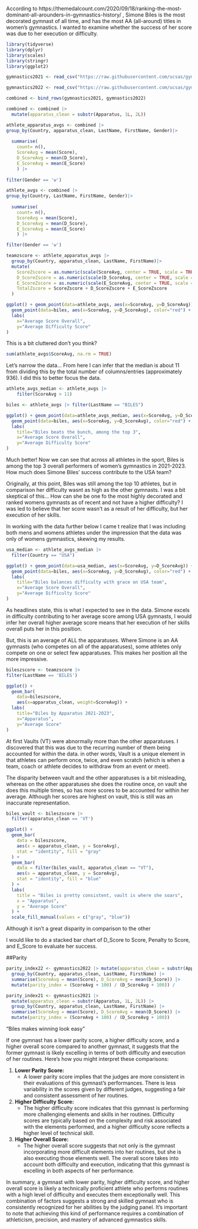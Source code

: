 According to https://themedalcount.com/2020/09/18/ranking-the-most-dominant-all-arounders-in-gymnastics-history/ , Simone Biles is the most decorated gymnast of all time, and has the most AA (all-around) titles in women's gymnastics. I wanted to examine whether the success of her score was due to her execution or difficulty.

```r
library(tidyverse)
library(dplyr)
library(scales)
library(stringr)
library(ggplot2)
```

```r
gymnastics2021 <- read_csv("https://raw.githubusercontent.com/ucsas/gym2024data/main/cleandata/data_2017_2021.csv")
```

```r
gymnastics2022 <- read_csv("https://raw.githubusercontent.com/ucsas/gym2024data/main/cleandata/data_2022_2023.csv")
```

```r
combined <- bind_rows(gymnastics2021, gymnastics2022)

combined <- combined |>
  mutate(apparatus_clean = substr(Apparatus, 1L, 2L))
```

```r
athlete_apparatus_avgs <- combined |>
group_by(Country, apparatus_clean, LastName, FirstName, Gender)|>
  
  summarise(
    count= n(),
    ScoreAvg = mean(Score), 
    D_ScoreAvg = mean(D_Score), 
    E_ScoreAvg = mean(E_Score)
    ) |>
  
filter(Gender == 'w')

athlete_avgs <- combined |>
group_by(Country, LastName, FirstName, Gender)|>
  
  summarise(
    count= n(),
    ScoreAvg = mean(Score), 
    D_ScoreAvg = mean(D_Score), 
    E_ScoreAvg = mean(E_Score)
    ) |>

filter(Gender == 'w')
```

```r
teamzscore <- athlete_apparatus_avgs |> 
  group_by(Country, apparatus_clean, LastName, FirstName)|>
  mutate(
    ScoreZscore = as.numeric(scale(ScoreAvg, center = TRUE, scale = TRUE)),
    D_ScoreZscore = as.numeric(scale(D_ScoreAvg, center = TRUE, scale = TRUE)),
    E_ScoreZscore = as.numeric(scale(E_ScoreAvg, center = TRUE, scale = TRUE)) * -1,
    TotalZscore = ScoreZscore + D_ScoreZscore + E_ScoreZscore
  )  
```

```r
ggplot() + geom_point(data=athlete_avgs, aes(x=ScoreAvg, y=D_ScoreAvg)) +
  geom_point(data=biles, aes(x=ScoreAvg, y=D_ScoreAvg), color="red") +
  labs(
    x="Average Score Overall", 
    y="Average Difficulty Score"
)
```

This is a bit cluttered don't you think?

```r
sum(athlete_avgs$ScoreAvg, na.rm = TRUE) 
```

Let's narrow the data... From here I can infer that the median is about 11 from dividing this by the total number of columns/entries (approximately 936). I did this to better focus the data.

```r
athlete_avgs_median <- athlete_avgs |>
    filter(ScoreAvg > 11)
```

```r
biles <- athlete_avgs |> filter(LastName == "BILES")
```

```r
ggplot() + geom_point(data=athlete_avgs_median, aes(x=ScoreAvg, y=D_ScoreAvg)) +
  geom_point(data=biles, aes(x=ScoreAvg, y=D_ScoreAvg), color="red") +
  labs(
    title="Biles beats the bunch, among the top 3", 
    x="Average Score Overall", 
    y="Average Difficulty Score"
)
```

Much better! Now we can see that across all athletes in the sport, Biles is among the top 3 overall performers of women's gymnastics in 2021-2023. How much does Simone Biles' success contribute to the USA team?

Originally, at this point, Biles was still among the top 10 athletes, but in comparison her difficulty wasnt as high as the other gymnasts. I was a bit skeptical of this... How can she be one fo the most highly decorated and ranked womens gymnasts as of recent and not have a higher difficulty? I was led to believe that her score wasn't as a result of her difficulty, but her execution of her skills.

In working with the data further below I came t realize that I was including both mens and womens athletes under the impression that the data was only of womens gymnastics, skewing my results. 

```r
usa_median <- athlete_avgs_median |>
  filter(Country == "USA")
```

```r
ggplot() + geom_point(data=usa_median, aes(x=ScoreAvg, y=D_ScoreAvg)) +
  geom_point(data=biles, aes(x=ScoreAvg, y=D_ScoreAvg), color="red") +
  labs(
    title="Biles balances difficulty with grace on USA team", 
    x="Average Score Overall", 
    y="Average Difficulty Score"
)
```

As headlines state, this is what I expected to see in the data. Simone excels in difficulty contributing to her average score among USA gymnasts, I would infer her overall higher average score means that her execution of her skills overall puts her in this position.

But, this is an average of ALL the apparatuses. Where Simone is an AA gymnasts (who competes on all of the apparatuses), some athletes only compete on one or select few apparatuses. This makes her position all the more impressive.

```r
bileszscore <- teamzscore |>
filter(LastName == 'BILES')

ggplot() +
  geom_bar(
    data=bileszscore, 
    aes(x=apparatus_clean, weight=ScoreAvg)) +
  labs(
    title="Biles by Apparatus 2021-2023", 
    x="Apparatus", 
    y="Average Score"
)
```
At first Vaults (VT) were abnormally more than the other apparatuses. I discovered that this was due to the recurring number of them being accounted for within the data. in other words, Vault is a unique element in that athletes can perform once, twice, and even scratch (which is when a team, coach or athlete decides to withdraw from an event or meet).

The disparity between vault and the other apparatuses is a bit misleading, whereas on the other apparatuses she does the routine once, on vault she does this multiple times, so has more scores to be accounted for within her average. Although her scores are highest on vault, this is still was an inaccurate representation.

```r
biles_vault <- bileszscore |>
  filter(apparatus_clean == 'VT')
```


```r
ggplot() +
  geom_bar(
    data = bileszscore, 
    aes(x = apparatus_clean, y = ScoreAvg),
    stat = "identity", fill = "gray"
  ) +
  geom_bar(
    data = filter(biles_vault, apparatus_clean == "VT"), 
    aes(x = apparatus_clean, y = ScoreAvg),
    stat = "identity", fill = "blue"
  ) +
  labs(
    title = "Biles is pretty consistent, vault is where she soars", 
    x = "Apparatus", 
    y = "Average Score"
  ) +
  scale_fill_manual(values = c("gray", "blue"))  

```
Although it isn't a great disparity in comparison to the other 





I would like to do a stacked bar chart of D_Score to Score, Penalty to Score, and E_Score to evaluate her success.

##Parity

```r
parity_index22 <- gymnastics2022 |> mutate(apparatus_clean = substr(Apparatus, 1L, 2L)) |>
  group_by(Country, apparatus_clean, LastName, FirstName) |> 
  summarise(ScoreAvg = mean(Score), D_ScoreAvg = mean(D_Score)) |> 
  mutate(parity_index = (ScoreAvg + 100) / (D_ScoreAvg + 100)) /

parity_index21 <- gymnastics2021 |> 
  mutate(apparatus_clean = substr(Apparatus, 1L, 2L)) |>
  group_by(Country, apparatus_clean, LastName, FirstName) |> 
  summarise(ScoreAvg = mean(Score), D_ScoreAvg = mean(D_Score)) |> 
  mutate(parity_index = (ScoreAvg + 100) / (D_ScoreAvg + 100))
```

"Biles makes winning look easy"

If one gymnast has a lower parity score, a higher difficulty score, and a higher overall score compared to another gymnast, it suggests that the former gymnast is likely excelling in terms of both difficulty and execution of her routines. Here's how you might interpret these comparisons:

1.  **Lower Parity Score:**
    -   A lower parity score implies that the judges are more consistent in their evaluations of this gymnast's performances. There is less variability in the scores given by different judges, suggesting a fair and consistent assessment of her routines.
2.  **Higher Difficulty Score:**
    -   The higher difficulty score indicates that this gymnast is performing more challenging elements and skills in her routines. Difficulty scores are typically based on the complexity and risk associated with the elements performed, and a higher difficulty score reflects a higher level of technical skill.
3.  **Higher Overall Score:**
    -   The higher overall score suggests that not only is the gymnast incorporating more difficult elements into her routines, but she is also executing those elements well. The overall score takes into account both difficulty and execution, indicating that this gymnast is excelling in both aspects of her performance.

In summary, a gymnast with lower parity, higher difficulty score, and higher overall score is likely a technically proficient athlete who performs routines with a high level of difficulty and executes them exceptionally well. This combination of factors suggests a strong and skilled gymnast who is consistently recognized for her abilities by the judging panel. It's important to note that achieving this kind of performance requires a combination of athleticism, precision, and mastery of advanced gymnastics skills.

